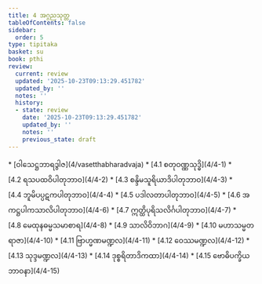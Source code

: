 ```yaml
---
title: 4 အဂ္ဂညသုတ္တ
tableOfContents: false
sidebar:
  order: 5
type: tipitaka
basket: su
book: pthi
review:
  current: review
  updated: '2025-10-23T09:13:29.451782'
  updated_by: ''
  notes: ''
  history:
  - state: review
    date: '2025-10-23T09:13:29.451782'
    updated_by: ''
    notes: ''
    previous_state: draft
---
```



<ReviewStatus review={frontmatter.review} showDetails={true} />

<HypothesisAnnotation frontmatter={frontmatter} />

<DynamicBreadcrumb />



<TableOfContents book="pthi" section="4">
* [ဝါသေဋ္ဌဘာရဒွါဇ](4/vasetthabharadvaja)
* [4.1 စတုဝဏ္ဏသုဒ္ဓိ](4/4-1)
* [4.2 ရသပထဝိပါတုဘာဝ](4/4-2)
* [4.3 စန္ဒိမသူရိယာဒိပါတုဘာဝ](4/4-3)
* [4.4 ဘူမိပပ္ပဋကပါတုဘာဝ](4/4-4)
* [4.5 ပဒါလတာပါတုဘာဝ](4/4-5)
* [4.6 အကဋ္ဌပါကသာလိပါတုဘာဝ](4/4-6)
* [4.7 ဣတ္ထိပုရိသလိင်္ဂပါတုဘာဝ](4/4-7)
* [4.8 မေထုနဓမ္မသမာစာရ](4/4-8)
* [4.9 သာလိဝိဘာဂ](4/4-9)
* [4.10 မဟာသမ္မတရာဇာ](4/4-10)
* [4.11 ဗြာဟ္မဏမဏ္ဍလ](4/4-11)
* [4.12 ဝေဿမဏ္ဍလ](4/4-12)
* [4.13 သုဒ္ဒမဏ္ဍလ](4/4-13)
* [4.14 ဒုစ္စရိတာဒိကထာ](4/4-14)
* [4.15 ဗောဓိပက္ခိယဘာဝနာ](4/4-15)
</TableOfContents>